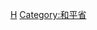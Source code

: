 {{Navbox
|state      = autocollapse<!--autocollapse、uncollapsed、collapsed、plain、off-->
|name       = 和平省行政区划
|title      = [[越南]][[和平省]]行政区划
|image      = [[file:Flag of Vietnam.svg|border|50px|越南国旗]]
|above      =
|abovestyle = 
|listclass  = hlist

|group1 = [[省辖市]]（1）
| list1 =[[和平市]]
|group2 = [[县]]（9）
| list2 =
*[[高峰縣]]
*[[陀北县]]
*[[金杯县]]
*[[樂山縣]]
*[[乐水县]]
*[[良山县]]
*[[枚州縣]]
*[[新乐县 (越南)|新乐县]]
*[[安水县]]
|belowstyle = text-align: left;
|below      = 参阅：[[越南县级以上行政区列表]]
}}<noinclude>
[[Category:越南二级行政区模板|H]]
[[Category:和平省]]
</noinclude>